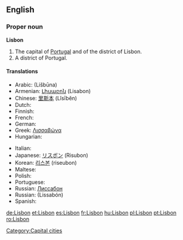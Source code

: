 {{wikipedia}}
==English==

===Proper noun===
'''Lisbon'''

# The capital of [[Portugal]] and of the district of Lisbon.
# A district of Portugal.

====Translations====
{{trans-top|capital of Portugal}}
* Arabic: {{Arab|[[لشبونة]]}} (Lišbūna) {{f}}
* Armenian: [[Լիսաբոն]] (Lisabon)
* Chinese: [[里斯本]] (Lǐsīběn)
* Dutch: {{t-|nl|Lissabon}}
* Finnish: {{t+|fi|Lissabon}}
* French: {{t+|fr|Lisbonne|f}}
* German: {{t+|de|Lissabon|n}}
* Greek: [[Λισσαβώνα]]
* Hungarian: {{t+|hu|Lisszabon}}
{{trans-mid}}
* Italian: {{t-|it|Lisbona|f}}
* Japanese: [[リスボン]] (Risubon)
* Korean: [[리스본]] (riseubon)
* Maltese: {{t-|mt|Lisbona|xs=Maltese}}
* Polish: {{t+|pl|Lizbona|f}}
* Portuguese: {{t+|pt|Lisboa|f}}
* Russian: [[Лиссабон]]
* Russian: {{t|ru|Лиссабон|sc=Cyrl|m}} (Lissabón)
* Spanish: {{t+|es|Lisboa|f}}
{{trans-bottom}}

[[Category:Capital cities]]

[[de:Lisbon]]
[[et:Lisbon]]
[[es:Lisbon]]
[[fr:Lisbon]]
[[hu:Lisbon]]
[[pl:Lisbon]]
[[pt:Lisbon]]
[[ro:Lisbon]]